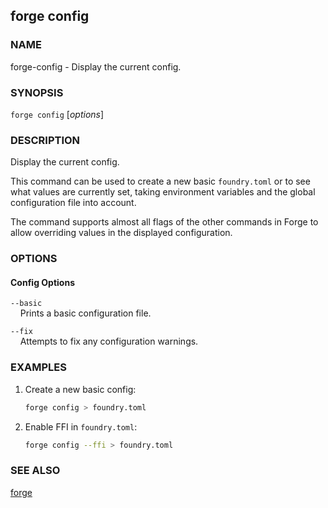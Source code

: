 
## forge config

### NAME

forge-config - Display the current config.

### SYNOPSIS

`forge config` [*options*]

### DESCRIPTION

Display the current config.

This command can be used to create a new basic `foundry.toml` or to see
what values are currently set, taking environment variables and the global
configuration file into account.

The command supports almost all flags of the other commands in Forge to allow
overriding values in the displayed configuration.

### OPTIONS

#### Config Options

`--basic`  
&nbsp;&nbsp;&nbsp;&nbsp;Prints a basic configuration file.

`--fix`  
&nbsp;&nbsp;&nbsp;&nbsp;Attempts to fix any configuration warnings.

<CommonOptions />

### EXAMPLES

1. Create a new basic config:

   ```sh
   forge config > foundry.toml
   ```

2. Enable FFI in `foundry.toml`:
   ```sh
   forge config --ffi > foundry.toml
   ```

### SEE ALSO

[forge](./forge.md)
